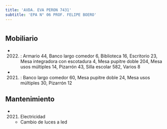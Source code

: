 ```yaml
---
title: 'AVDA. EVA PERON 7431'
subtitle: 'EPA N° 06 PROF. FELIPE BOERO'
---
```


#


## Mobiliario

*  (2022) : Armario 44, Banco largo comedor 6, Biblioteca 16, Escritorio 23, Mesa integradora con escotadura 4, Mesa pupitre doble 204, Mesa usos múltiples 14, Pizarrón 43, Silla escolar 582, Varios 8 

*  (2021) : Banco largo comedor 60, Mesa pupitre doble 24, Mesa usos múltiples 30, Pizarrón 12 





## Mantenimiento

*  (2021) Electricidad 
    + Cambio de luces a led



